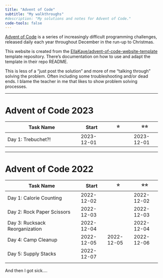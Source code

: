 ```yaml
---
title: "Advent of Code"
subtitle: "My walkthroughs"
#description: "My solutions and notes for Advent of Code."
code-tools: false
---
```


[Advent of Code](https://adventofcode.com) is a series of increasingly difficult programming challenges, released daily each year throughout December in the run-up to Christmas.

This website is created from the  [EllaKaye/advent-of-code-website-template](https://github.com/EllaKaye/advent-of-code-website-template) template repository. There's documentation on how to use and adapt the template in their repo README.

This is less of a "just post the solution" and more of me "talking through" solving the problem. Often including some troubleshooting and/or dead ends. I blame the teacher in me that likes to show problem solving processes. 

------

# Advent of Code 2023

| Task Name                      | Start      | ⭐         | ⭐⭐       |
|--------------------------------|------------|------------|------------|
| Day 1: Trebuchet?!             | 2023-12-01 |            | 2023-12-01 |


------


# Advent of Code 2022

| Task Name                      | Start      | ⭐         | ⭐⭐       |
|--------------------------------|------------|------------|------------|
| Day 1: Calorie Counting        | 2022-12-02 |            | 2022-12-02 |
| Day 2: Rock Paper Scissors     | 2022-12-03 |            | 2022-12-03 |
| Day 3: Rucksack Reorganization | 2022-12-04 |            | 2022-12-04 |
| Day 4: Camp Cleanup            | 2022-12-05 | 2022-12-05 | 2022-12-06 |
| Day 5: Supply Stacks           | 2022-12-07 |            |            |
|                                |            |            |            |

And then I got sick.... 